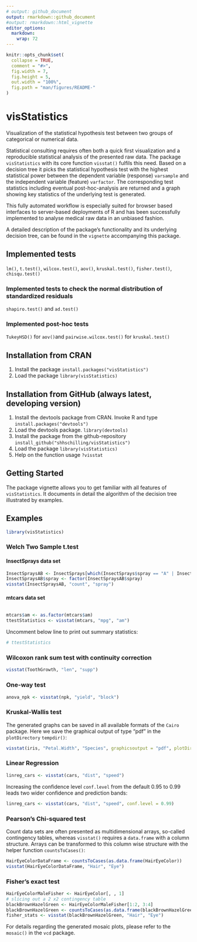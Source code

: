 ```yaml
---
# output: github_document
output: rmarkdown::github_document
#output: rmarkdown::html_vignette
editor_options: 
  markdown: 
    wrap: 72
---
```


<!-- README.md is automatically generated from README.Rmd. Please only edit this Rmd file! -->

<!-- knitr before every resubmission -->

```r
knitr::opts_chunk$set(
  collapse = TRUE,
  comment = "#>",
  fig.width = 7,
  fig.height = 5,
  out.width = "100%",
  fig.path = "man/figures/README-"
)
```

# visStatistics

Visualization of the statistical hypothesis test between two groups of
categorical or numerical data.

Statistical consulting requires often both a quick first visualization
and a reproducible statistical analysis of the presented raw data. The
package `visStatistics` with its core function `visstat()` fulfils this
need. Based on a decision tree it picks the statistical hypothesis test
with the highest statistical power between the dependent variable
(response) `varsample` and the independent variable (feature)
`varfactor`. The corresponding test statistics including eventual
post-hoc-analysis are returned and a graph showing key statistics of the
underlying test is generated.

This fully automated workflow is especially suited for browser based
interfaces to server-based deployments of R and has been successfully
implemented to analyse medical raw data in an unbiased fashion.

A detailed description of the package's functionality and its underlying
decision tree, can be found in the `vignette` accompanying this package.

## Implemented tests

`lm()`, `t.test()`, `wilcox.test()`, `aov()`, `kruskal.test()`,
`fisher.test()`, `chisqu.test()`

### Implemented tests to check the normal distribution of standardized residuals

`shapiro.test()` and `ad.test()`

### Implemented post-hoc tests

`TukeyHSD()` for `aov()`and `pairwise.wilcox.test()` for
`kruskal.test()`

## Installation from CRAN

1.  Install the package `install.packages("visStatistics")`
2.  Load the package `library(visStatistics)`

## Installation from GitHub (always latest, developing version)

1.  Install the devtools package from CRAN. Invoke R and type
    `install.packages("devtools")`
2.  Load the devtools package. `library(devtools)`
3.  Install the package from the github-repository
    `install_github("shhschilling/visStatistics")`
4.  Load the package `library(visStatistics)`
5.  Help on the function usage `?visstat`

## Getting Started

The package vignette allows you to get familiar with all features of
`visStatistics`. It documents in detail the algorithm of the decision
tree illustrated by examples.

## Examples

```r
library(visStatistics)
```

### Welch Two Sample t.test

#### InsectSprays data set

```r
InsectSpraysAB <- InsectSprays[which(InsectSprays$spray == "A" | InsectSprays$spray == "B"), ]
InsectSpraysAB$spray <- factor(InsectSpraysAB$spray)
visstat(InsectSpraysAB, "count", "spray")
```

#### mtcars data set

```r

```

```r
mtcars$am <- as.factor(mtcars$am)
ttestStatistics <- visstat(mtcars, "mpg", "am")
```

Uncomment below line to print out summary statistics:

```r
# ttestStatistics
```

### Wilcoxon rank sum test with continuity correction

```r
visstat(ToothGrowth, "len", "supp")
```

### One-way test

```r
anova_npk <- visstat(npk, "yield", "block")
```

### Kruskal-Wallis test

The generated graphs can be saved in all available formats of the
`Cairo` package. Here we save the graphical output of type "pdf" in the
`plotDirectory` `tempdir()`:

```r
visstat(iris, "Petal.Width", "Species", graphicsoutput = "pdf", plotDirectory = tempdir())
```

### Linear Regression

```r
linreg_cars <- visstat(cars, "dist", "speed")
```

Increasing the confidence level `conf.level` from the default 0.95 to
0.99 leads two wider confidence and prediction bands:

```r
linreg_cars <- visstat(cars, "dist", "speed", conf.level = 0.99)
```

### Pearson's Chi-squared test

Count data sets are often presented as multidimensional arrays,
so-called contingency tables, whereas `visstat()` requires a
`data.frame` with a column structure. Arrays can be transformed to this
column wise structure with the helper function `countsToCases()`:

```r
HairEyeColorDataFrame <- countsToCases(as.data.frame(HairEyeColor))
visstat(HairEyeColorDataFrame, "Hair", "Eye")
```

### Fisher's exact test

```r
HairEyeColorMaleFisher <- HairEyeColor[, , 1]
# slicing out a 2 x2 contingency table
blackBrownHazelGreen <- HairEyeColorMaleFisher[1:2, 3:4]
blackBrownHazelGreen <- countsToCases(as.data.frame(blackBrownHazelGreen))
fisher_stats <- visstat(blackBrownHazelGreen, "Hair", "Eye")
```

For details regarding the generated mosaic plots, please refer to the
`mosaic()` in the `vcd` package.
